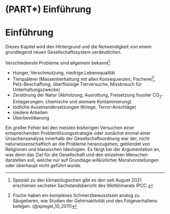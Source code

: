 # (PART\*) Einführung {-}

# Einführung {-#chap-introduction}

Dieses Kapitel wird den Hintergrund und die Notwendigkeit von einem grundlegend neuen Gesellschaftssystem verdeutlichen.

Verschiedenste Probleme sind allgemein bekannt^[
Speziell zu den klimatologischen gibt es den seit August 2021 erschienen sechsten Sachstandsbericht des Weltklimarats IPCC.
]:

- Hunger, Verschmutzung, niedrige Lebensqualität
- Tierquälerei (Massentierhaltung mit allen Konsequenzen,
Fischerei^[Fische haben ein komplexes Schmerzbewusstsein analog zu Säugetieren, wie Studien der Gehirnaktivität
und des Folgeverhaltens belegen. (@spiegel_10_2011)],
Pelz-Beschaffung, überflüssige Tierversuche, Missbrauch für Unterhaltungszwecke)
- Zerstörung der Natur (Abholzung, Ausrottung, Freisetzung fossiler CO~2~-Einlagerungen, chemische und atomare Kontaminierung)
- tödliche Auseinandersetzungen (Kriege, Terror-Anschläge)
- niedere Arbeiten
- Überbevölkerung

Ein großer Fehler bei den meisten bisherigen Versuchen einer entsprechenden Problemlösungsstrategie
oder zunächst einmal einer Ursachensanalyse innerhalb der Gesellschaftsordnung war der,
nicht naturwissenschaftlich an die Probleme heranzugehen; geblendet von Religionen und klassischen Ideologien.
Es fängt bei der Argumentation an, was denn das Ziel für die Gesellschaft und den einzelnen Menschen darstellen soll,
welche nur auf Grundlage willkürlicher Moralvorstellungen oder überhaupt nicht geführt wurde.
